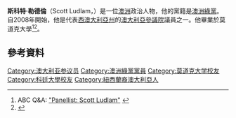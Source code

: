 '''斯科特·勒德倫'''（Scott Ludlam，{{bd|1970年|1月10日}}）是一位[[澳洲|澳洲]]政治人物，他的黨籍是[[澳洲綠黨|澳洲綠黨]]。自2008年開始，他是代表[[西澳大利亞州|西澳大利亞州]]的[[澳大利亞參議院|澳大利亞參議院]]議員之一。他畢業於莫道克大學<ref>ABC Q&A: [http://www.abc.net.au/tv/qanda/txt/s2945333.htm "Panellist: Scott Ludlam"] {{Wayback|url=http://www.abc.net.au/tv/qanda/txt/s2945333.htm |date=20141120173646 }}</ref><ref>{{cite web| url = http://parlinfo.aph.gov.au/parlInfo/search/display/display.w3p;query=Id%3A%22handbook%2Fallmps%2FI07%22| title = Parliament of Australia Senator Biography| year = 2011| accessdate = 4 August 2011| archive-date = 2016-03-23| archive-url = https://web.archive.org/web/20160323115502/http://parlinfo.aph.gov.au/parlInfo/search/display/display.w3p;query=Id%3A%22handbook%2Fallmps%2FI07%22| dead-url = no}}</ref>。
==參考資料==
{{Reflist}}

{{DEFAULTSORT: Ludlum, Scott}}
[[Category:澳大利亚参议员|Category:澳大利亚参议员]]
[[Category:澳洲綠黨黨員|Category:澳洲綠黨黨員]]
[[Category:莫道克大学校友|Category:莫道克大学校友]]
[[Category:科廷大學校友|Category:科廷大學校友]]
[[Category:紐西蘭裔澳大利亞人|Category:紐西蘭裔澳大利亞人]]